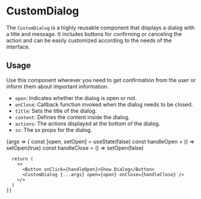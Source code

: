 
<Meta title='Components/CustomDialog' component={CustomDialog} />

# CustomDialog

The `CustomDialog` is a highly reusable component that displays a dialog with a title and message. It includes buttons for confirming or canceling the action and can be easily customized according to the needs of the interface.

## Usage

Use this component wherever you need to get confirmation from the user or inform them about important information.

- `open`: Indicates whether the dialog is open or not.
- `onClose`: Callback function invoked when the dialog needs to be closed.
- `title`: Sets the title of the dialog.
- `content`: Defines the content inside the dialog.
- `actions`: The actions displayed at the bottom of the dialog.
- `sx`: The sx props for the dialog.

<ArgsTable of={CustomDialog} />

<Canvas>
  <Story name='PrimaryDialog' args={{ title: 'Title' }}>
    {args => {
      const [open, setOpen] = useState(false)
      const handleOpen = () => setOpen(true)
      const handleClose = () => setOpen(false)

      return (
        <>
          <Button onClick={handleOpen}>Show Dialog</Button>
          <CustomDialog {...args} open={open} onClose={handleClose} />
        </>
      )
    }}

  </Story>
</Canvas>
